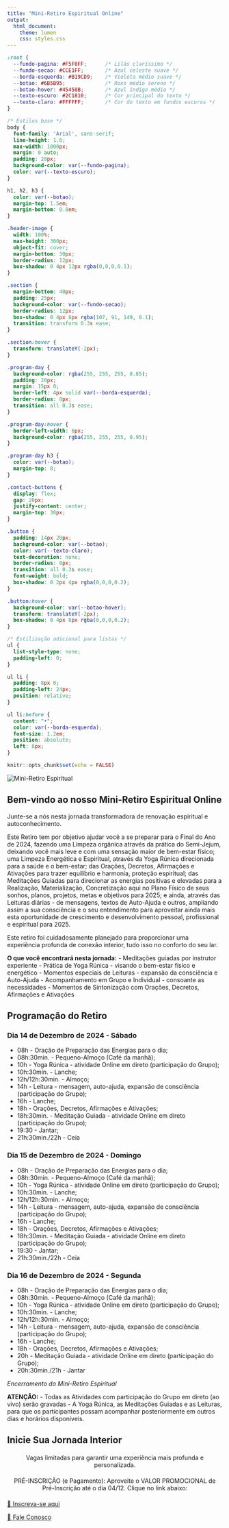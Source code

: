 ```yaml
---
title: "Mini-Retiro Espiritual Online"
output: 
  html_document:
    theme: lumen
    css: styles.css
---
```


```css
:root {
  --fundo-pagina: #F5F0FF;      /* Lilás claríssimo */
  --fundo-secao: #CCE1FF;       /* Azul celeste suave */
  --borda-esquerda: #B19CD9;    /* Violeta médio suave */
  --botao: #6B5B95;             /* Roxo médio sereno */
  --botao-hover: #45458B;       /* Azul índigo médio */
  --texto-escuro: #2C1810;      /* Cor principal do texto */
  --texto-claro: #FFFFFF;       /* Cor do texto em fundos escuros */
}

/* Estilos base */
body {
  font-family: 'Arial', sans-serif;
  line-height: 1.6;
  max-width: 1000px;
  margin: 0 auto;
  padding: 20px;
  background-color: var(--fundo-pagina);
  color: var(--texto-escuro);
}

h1, h2, h3 {
  color: var(--botao);
  margin-top: 1.5em;
  margin-bottom: 0.8em;
}

.header-image {
  width: 100%;
  max-height: 300px;
  object-fit: cover;
  margin-bottom: 30px;
  border-radius: 12px;
  box-shadow: 0 4px 12px rgba(0,0,0,0.1);
}

.section {
  margin-bottom: 40px;
  padding: 25px;
  background-color: var(--fundo-secao);
  border-radius: 12px;
  box-shadow: 0 4px 8px rgba(107, 91, 149, 0.1);
  transition: transform 0.3s ease;
}

.section:hover {
  transform: translateY(-2px);
}

.program-day {
  background-color: rgba(255, 255, 255, 0.85);
  padding: 20px;
  margin: 15px 0;
  border-left: 4px solid var(--borda-esquerda);
  border-radius: 8px;
  transition: all 0.3s ease;
}

.program-day:hover {
  border-left-width: 6px;
  background-color: rgba(255, 255, 255, 0.95);
}

.program-day h3 {
  color: var(--botao);
  margin-top: 0;
}

.contact-buttons {
  display: flex;
  gap: 20px;
  justify-content: center;
  margin-top: 30px;
}

.button {
  padding: 14px 28px;
  background-color: var(--botao);
  color: var(--texto-claro);
  text-decoration: none;
  border-radius: 8px;
  transition: all 0.3s ease;
  font-weight: bold;
  box-shadow: 0 2px 4px rgba(0,0,0,0.2);
}

.button:hover {
  background-color: var(--botao-hover);
  transform: translateY(-2px);
  box-shadow: 0 4px 8px rgba(0,0,0,0.2);
}

/* Estilização adicional para listas */
ul {
  list-style-type: none;
  padding-left: 0;
}

ul li {
  padding: 8px 0;
  padding-left: 24px;
  position: relative;
}

ul li:before {
  content: "•";
  color: var(--borda-esquerda);
  font-size: 1.2em;
  position: absolute;
  left: 8px;
}
```

```r
knitr::opts_chunk$set(echo = FALSE)
```

<!-- Imagem do cabeçalho -->
<img src="Simbolo-Mini-Retiro-Espiritual.jpg" alt="Mini-Retiro Espiritual" class="header-image">

<!-- Seção de Apresentação -->
<div class="section">
## Bem-vindo ao nosso Mini-Retiro Espiritual Online

Junte-se a nós nesta jornada transformadora de renovação espiritual e autoconhecimento.

Este Retiro tem por objetivo ajudar você a se preparar para o Final do Ano de 2024, fazendo uma Limpeza orgânica através da prática do Semi-Jejum, deixando você mais leve e com uma sensação maior de bem-estar físico; uma Limpeza Energética e Espiritual, através da Yoga Rúnica direcionada para a saúde e o bem-estar; das Orações, Decretos, Afirmações e Ativações para trazer equilíbrio e harmonia, proteção espiritual; das Meditações Guiadas para direcionar as energias positivas e elevadas para a Realização, Materialização, Concretização aqui no Plano Físico de seus sonhos, planos, projetos, metas e objetivos para 2025; e ainda, através das Leituras diárias - de mensagens, textos de Auto-Ajuda e outros, ampliando assim a sua consciência e o seu entendimento para aproveitar ainda mais esta oportunidade de crescimento e desenvolvimento pessoal, profissional e espiritual para 2025.

Este retiro foi cuidadosamente planejado para proporcionar uma experiência profunda de conexão interior, tudo isso no conforto do seu lar.

**O que você encontrará nesta jornada:**
- Meditações guiadas por instrutor experiente
- Prática de Yoga Rúnica - visando o bem-estar físico e energético
- Momentos especiais de Leituras - expansão da consciência e Auto-Ajuda
- Acompanhamento em Grupo e Individual - consoante as necessidades
- Momentos de Sintonização com Orações, Decretos, Afirmações e Ativações
</div>

<!-- Seção de Programação -->
<div class="section">
## Programação do Retiro

<div class="program-day">
### Dia 14 de Dezembro de 2024 - Sábado
- 08h - Oração de Preparação das Energias para o dia;
- 08h:30min. - Pequeno-Almoço (Café da manhã);
- 10h - Yoga Rúnica - atividade Online em direto (participação do Grupo);
- 10h:30min. - Lanche;
- 12h/12h:30min. - Almoço;
- 14h - Leitura - mensagem, auto-ajuda, expansão de consciência 
(participação do Grupo);
- 16h - Lanche;
- 18h - Orações, Decretos, Afirmações e Ativações;
- 18h:30min. - Meditação Guiada - atividade Online em direto (participação do Grupo);
- 19:30 - Jantar;
- 21h:30min./22h - Ceia
</div>

<div class="program-day">
### Dia 15 de Dezembro de 2024 - Domingo
- 08h - Oração de Preparação das Energias para o dia;
- 08h:30min. - Pequeno-Almoço (Café da manhã);
- 10h - Yoga Rúnica - atividade Online em direto (participação do Grupo);
- 10h:30min. - Lanche;
- 12h/12h:30min. - Almoço;
- 14h - Leitura - mensagem, auto-ajuda, expansão de consciência 
(participação do Grupo);
- 16h - Lanche;
- 18h - Orações, Decretos, Afirmações e Ativações;
- 18h:30min. - Meditação Guiada - atividade Online em direto (participação do Grupo);
- 19:30 - Jantar;
- 21h:30min./22h - Ceia

</div>

<div class="program-day">
### Dia 16 de Dezembro de 2024 - Segunda
- 08h - Oração de Preparação das Energias para o dia;
- 08h:30min. - Pequeno-Almoço (Café da manhã);
- 10h - Yoga Rúnica - atividade Online em direto (participação do Grupo);
- 10h:30min. - Lanche;
- 12h/12h:30min. - Almoço;
- 14h - Leitura - mensagem, auto-ajuda, expansão de consciência 
(participação do Grupo);
- 16h - Lanche;
- 18h - Orações, Decretos, Afirmações e Ativações;
- 20h - Meditação Guiada - atividade Online em direto (participação do Grupo);
- 20h:30min./21h - Jantar

*Encerramento do Mini-Retiro Espiritual*

**ATENÇÃO:** - Todas as Atividades com participação do Grupo em direto (ao vivo) serão gravadas - A Yoga Rúnica, as Meditações Guiadas e as Leituras, para que os participantes possam acompanhar posteriormente em outros dias e horários disponíveis.

</div>
</div>

<!-- Seção de Contato -->
<div class="section">
## Inicie Sua Jornada Interior

<p style="text-align: center; margin: 20px 0;">
Vagas limitadas para garantir uma experiência mais profunda e personalizada.
</p>

<p style="text-align: center; margin: 20px 0;">
PRÉ-INSCRIÇÃO (e Pagamento): Aproveite o VALOR PROMOCIONAL de Pré-Inscrição até o dia 04/12. Clique no link abaixo:
</p>


<div class="contact-buttons">
<p><a href="https://forms.gle/VVSCpyzgAvuZhqv97" class="button" target="_blank">📝 Inscreva-se aqui</a></p>
<a href="https://wa.me/969133326" class="button" target="_blank">📱 Fale Conosco</a>

</div>
</div>

